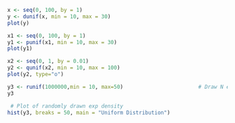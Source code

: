 
```{r}
x <- seq(0, 100, by = 1) 
y <- dunif(x, min = 10, max = 30)
plot(y)
```
```{r}
x1 <- seq(0, 100, by = 1) 
y1 <- punif(x1, min = 10, max = 30)
plot(y1)
```

```{r}
x2 <- seq(0, 1, by = 0.01) 
y2 <- qunif(x2, min = 10, max = 100)
plot(y2, type="o")
```

```{r}
y3 <- runif(1000000,min = 10, max=50)                        # Draw N exp distributed values
y3     

 # Plot of randomly drawn exp density
hist(y3, breaks = 50, main = "Uniform Distribution")             

```


